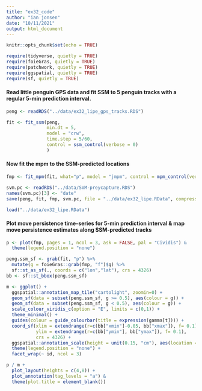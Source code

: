 ```yaml
---
title: "ex32_code"
author: "ian jonsen"
date: "10/11/2021"
output: html_document
---
```


```r
knitr::opts_chunk$set(echo = TRUE)
```

```r
require(tidyverse, quietly = TRUE)
require(foieGras, quietly = TRUE)
require(patchwork, quietly = TRUE)
require(ggspatial, quietly = TRUE)
require(sf, quietly = TRUE)
```

#### Read little penguin GPS data and fit SSM to 5 penguin tracks with a regular 5-min prediction interval. 
```r
peng <- readRDS("../data/ex32_lipe_gps_tracks.RDS")

fit <- fit_ssm(peng, 
               min.dt = 5,
               model = "crw",
               time.step = 5/60,
               control = ssm_control(verbose = 0)
               )
```

#### Now fit the mpm to the SSM-predicted locations
```r
fmp <- fit_mpm(fit, what="p", model = "jmpm", control = mpm_control(verbose = 0))
```

```r
svm.pc <- readRDS("../data/SVM-preycapture.RDS")
names(svm.pc)[3] <- "date"
save(peng, fit, fmp, svm.pc, file = "../data/ex32_lipe.RData", compress="xz")
```

```r
load("../data/ex32_lipe.RData")
```


#### Plot move persistence time-series for 5-min prediction interval & map move persistence estimates along SSM-predicted tracks
```r

p <- plot(fmp, pages = 1, ncol = 3, ask = FALSE, pal = "Cividis") &
  theme(legend.position = "none")

peng.ssm_sf <- grab(fit, "p") %>%
  mutate(g = foieGras::grab(fmp, "f")$g) %>%
  sf::st_as_sf(., coords = c("lon","lat"), crs = 4326)
bb <- sf::st_bbox(peng.ssm_sf)

m <- ggplot() + 
  ggspatial::annotation_map_tile("cartolight", zoomin=0) +
  geom_sf(data = subset(peng.ssm_sf, g >= 0.5), aes(colour = g)) +
  geom_sf(data = subset(peng.ssm_sf, g < 0.5), aes(colour = g)) +
  scale_colour_viridis_c(option = "E", limits = c(0,1)) +
  theme_minimal() +
  guides(colour = guide_colourbar(title = expression(gamma[t]))) +
  coord_sf(xlim = extendrange(r=c(bb["xmin"]-0.05, bb["xmax"]), f= 0.1), 
           ylim = extendrange(r=c(bb["ymin"], bb["ymax"]), f= 0.1),
           crs = 4326) +
  ggspatial::annotation_scale(height = unit(0.15, "cm"), aes(location = "br")) +
  theme(legend.position = "none") +
  facet_wrap(~ id, ncol = 3)

p / m +
  plot_layout(heights = c(4,8)) +
  plot_annotation(tag_levels = "a") &
  theme(plot.title = element_blank())
```



